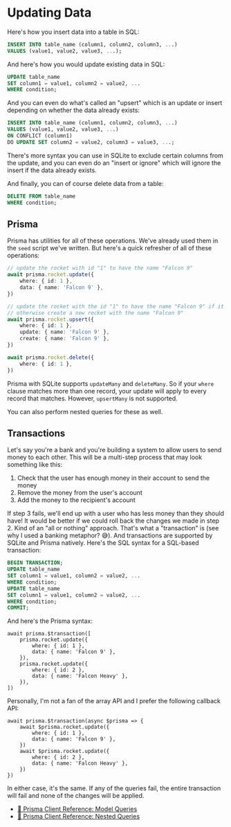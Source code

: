 # Updating Data

<EpicVideo url="https://www.epicweb.dev/workshops/data-modeling-deep-dive/updating-data/intro-to-updating-data" />

Here's how you insert data into a table in SQL:

```sql
INSERT INTO table_name (column1, column2, column3, ...)
VALUES (value1, value2, value3, ...);
```

And here's how you would update existing data in SQL:

```sql
UPDATE table_name
SET column1 = value1, column2 = value2, ...
WHERE condition;
```

And you can even do what's called an "upsert" which is an update or insert
depending on whether the data already exists:

```sql
INSERT INTO table_name (column1, column2, column3, ...)
VALUES (value1, value2, value3, ...)
ON CONFLICT (column1)
DO UPDATE SET column2 = value2, column3 = value3, ...;
```

There's more syntax you can use in SQLite to exclude certain columns from the
update, and you can even do an "insert or ignore" which will ignore the insert
if the data already exists.

And finally, you can of course delete data from a table:

```sql
DELETE FROM table_name
WHERE condition;
```

## Prisma

Prisma has utilities for all of these operations. We've already used them in the
`seed` script we've written. But here's a quick refresher of all of these
operations:

```ts
// update the rocket with id "1" to have the name "Falcon 9"
await prisma.rocket.update({
	where: { id: 1 },
	data: { name: 'Falcon 9' },
})

// update the rocket with the id "1" to have the name "Falcon 9" if it exists,
// otherwise create a new rocket with the name "Falcon 9"
await prisma.rocket.upsert({
	where: { id: 1 },
	update: { name: 'Falcon 9' },
	create: { name: 'Falcon 9' },
})

await prisma.rocket.delete({
	where: { id: 1 },
})
```

Prisma with SQLite supports `updateMany` and `deleteMany`. So if your `where`
clause matches more than one record, your update will apply to every record that
matches. However, `upsertMany` is not supported.

You can also perform nested queries for these as well.

## Transactions

Let's say you're a bank and you're building a system to allow users to send
money to each other. This will be a multi-step process that may look something
like this:

1. Check that the user has enough money in their account to send the money
2. Remove the money from the user's account
3. Add the money to the recipient's account

If step 3 fails, we'll end up with a user who has less money than they should
have! It would be better if we could roll back the changes we made in step 2.
Kind of an "all or nothing" approach. That's what a "transaction" is (see why
I used a banking metaphor? 😅). And transactions are supported by SQLite and
Prisma natively. Here's the SQL syntax for a SQL-based transaction:

```sql
BEGIN TRANSACTION;
UPDATE table_name
SET column1 = value1, column2 = value2, ...
WHERE condition;
UPDATE table_name
SET column1 = value1, column2 = value2, ...
WHERE condition;
COMMIT;
```

And here's the Prisma syntax:

```tsx
await prisma.$transaction([
	prisma.rocket.update({
		where: { id: 1 },
		data: { name: 'Falcon 9' },
	}),
	prisma.rocket.update({
		where: { id: 2 },
		data: { name: 'Falcon Heavy' },
	}),
])
```

Personally, I'm not a fan of the array API and I prefer the following callback
API:

```tsx
await prisma.$transaction(async $prisma => {
	await $prisma.rocket.update({
		where: { id: 1 },
		data: { name: 'Falcon 9' },
	})
	await $prisma.rocket.update({
		where: { id: 2 },
		data: { name: 'Falcon Heavy' },
	})
})
```

In either case, it's the same. If any of the queries fail, the entire
transaction will fail and none of the changes will be applied.

- [📜 Prisma Client Reference: Model Queries](https://www.prisma.io/docs/reference/api-reference/prisma-client-reference#model-queries)
- [📜 Prisma Client Reference: Nested Queries](https://www.prisma.io/docs/reference/api-reference/prisma-client-reference#nested-queries)
